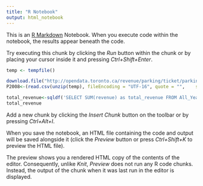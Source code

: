 ---
title: "R Notebook"
output: html_notebook
---

This is an [R Markdown](http://rmarkdown.rstudio.com) Notebook. When you execute code within the notebook, the results appear beneath the code. 

Try executing this chunk by clicking the *Run* button within the chunk or by placing your cursor inside it and pressing *Ctrl+Shift+Enter*. 

```{r}
temp <- tempfile()

download.file("http://opendata.toronto.ca/revenue/parking/ticket/parking_tickets_2008.zip",temp)
P2008<-(read.csv(unzip(temp), fileEncoding = "UTF-16", quote = "",    stringsAsFactors = FALSE))
```


```{r}
total_revenue<-sqldf('SELECT SUM(revenue) as total_revenue FROM All_Year_rev ')
total_revenue
```

Add a new chunk by clicking the *Insert Chunk* button on the toolbar or by pressing *Ctrl+Alt+I*.

When you save the notebook, an HTML file containing the code and output will be saved alongside it (click the *Preview* button or press *Ctrl+Shift+K* to preview the HTML file).

The preview shows you a rendered HTML copy of the contents of the editor. Consequently, unlike *Knit*, *Preview* does not run any R code chunks. Instead, the output of the chunk when it was last run in the editor is displayed.

